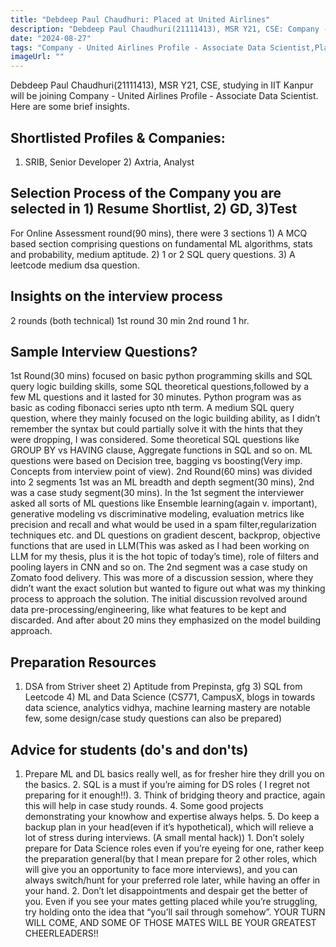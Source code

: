 ```yaml
---
title: "Debdeep Paul Chaudhuri: Placed at United Airlines"
description: "Debdeep Paul Chaudhuri(21111413), MSR Y21, CSE: Company - United Airlines Profile - Associate Data Scientist"
date: "2024-08-27"
tags: "Company - United Airlines Profile - Associate Data Scientist,Placement"
imageUrl: ""
---
```


Debdeep Paul Chaudhuri(21111413), MSR Y21, CSE, studying in IIT Kanpur will be joining Company - United Airlines Profile - Associate Data Scientist. Here are some brief insights. 

## Shortlisted Profiles & Companies:
1) SRIB, Senior Developer 2) Axtria, Analyst

## Selection Process of the Company you are selected in 1) Resume Shortlist, 2) GD, 3)Test
For Online Assessment round(90 mins), there were 3 sections 1) A MCQ based section comprising questions on fundamental ML algorithms, stats and probability, medium aptitude. 2) 1 or 2 SQL query questions. 3) A leetcode medium dsa question.

##  Insights on the interview process
2 rounds (both technical) 1st round 30 min 2nd round 1 hr.

## Sample Interview Questions? 
1st Round(30 mins) focused on basic python programming skills and SQL query logic building skills, some SQL theoretical questions,followed by a few ML questions and it lasted for 30 minutes. Python program was as basic as coding fibonacci series upto nth term. A medium SQL query question, where they mainly focused on the logic building ability, as I didn’t remember the syntax but could partially solve it with the hints that they were dropping, I was considered. Some theoretical SQL questions like GROUP BY vs HAVING clause, Aggregate functions in SQL and so on. ML questions were based on Decision tree, bagging vs boosting(Very imp. Concepts from interview point of view). 2nd Round(60 mins) was divided into 2 segments 1st was an ML breadth and depth segment(30 mins), 2nd was a case study segment(30 mins). In the 1st segment the interviewer asked all sorts of ML questions like Ensemble learning(again v. important), generative modeling vs discriminative modeling, evaluation metrics like precision and recall and what would be used in a spam filter,regularization techniques etc. and DL questions on gradient descent, backprop, objective functions that are used in LLM(This was asked as I had been working on LLM for my thesis, plus it is the hot topic of today’s time), role of filters and pooling layers in CNN and so on. The 2nd segment was a case study on Zomato food delivery. This was more of a discussion session, where they didn’t want the exact solution but wanted to figure out what was my thinking process to approach the solution. The initial discussion revolved around data pre-processing/engineering, like what features to be kept and discarded. And after about 20 mins they emphasized on the model building approach.

## Preparation Resources
1) DSA from Striver sheet 2) Aptitude from Prepinsta, gfg 3) SQL from Leetcode 4) ML and Data Science (CS771, CampusX, blogs in towards data science, analytics vidhya, machine learning mastery are notable few, some design/case study questions can also be prepared)

## Advice for students (do's and don'ts)
1. Prepare ML and DL basics really well, as for fresher hire they drill you on the basics. 2. SQL is a must if you’re aiming for DS roles ( I regret not preparing for it enough!!). 3. Think of bridging theory and practice, again this will help in case study rounds. 4. Some good projects demonstrating your knowhow and expertise always helps. 5. Do keep a backup plan in your head(even if it’s hypothetical), which will relieve a lot of stress during interviews. (A small mental hack)) 1. Don’t solely prepare for Data Science roles even if you’re eyeing for one, rather keep the preparation general(by that I mean prepare for 2 other roles, which will give you an opportunity to face more interviews), and you can always switch/hunt for your preferred role later, while having an offer in your hand. 2. Don’t let disappointments and despair get the better of you. Even if you see your mates getting placed while you’re struggling, try holding onto the idea that “you’ll sail through somehow”. YOUR TURN WILL COME, AND SOME OF THOSE MATES WILL BE YOUR GREATEST CHEERLEADERS!!

